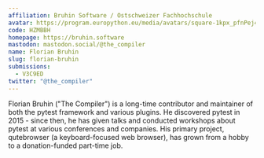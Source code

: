 ```yaml
---
affiliation: Bruhin Software / Ostschweizer Fachhochschule
avatar: https://program.europython.eu/media/avatars/square-1kpx_pfnPej4.jpg
code: HZMBBH
homepage: https://bruhin.software
mastodon: mastodon.social/@the_compiler
name: Florian Bruhin
slug: florian-bruhin
submissions:
  - V3C9ED
twitter: "@the_compiler"
---
```


Florian Bruhin ("The Compiler") is a long-time contributor and maintainer of
both the pytest framework and various plugins. He discovered pytest in 2015 -
since then, he has given talks and conducted workshops about pytest at various
conferences and companies. His primary project, qutebrowser (a keyboard-focused
web browser), has grown from a hobby to a donation-funded part-time job.
